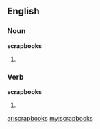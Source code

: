 ==English==

===Noun===
'''scrapbooks'''

# {{plural of|[[scrapbook]]}}

===Verb===
'''scrapbooks'''

# {{third-person singular of|[[scrapbook]]}}

[[ar:scrapbooks]]
[[my:scrapbooks]]